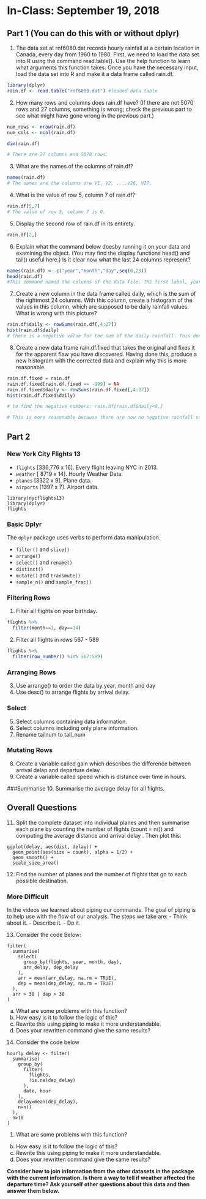 # In-Class: September 19, 2018


## Part 1 (You can do this with or without dplyr)

1. The data set at rnf6080.dat records hourly rainfall at a certain location in Canada, every day from 1960 to 1980. First, we need to load the data set into R using the command read.table(). Use the help function to learn what arguments this function takes. Once you have the necessary input, load the data set into R and make it a data frame called rain.df.


```r
library(dplyr)
rain.df <- read.table("rnf6080.dat") #loaded data table

```


2. How many rows and columns does rain.df have? (If there are not 5070 rows and 27 columns, something is wrong; check the previous part to see what might have gone wrong in the previous part.)

```r
num_rows <- nrow(rain.df)
num_cols <- ncol(rain.df)

dim(rain.df)

# There are 27 columns and 5070 rows.
```

3. What are the names of the columns of rain.df?

```r
names(rain.df)
# The names are the columns are V1, V2, ....V26, V27.
```

4. What is the value of row 5, column 7 of rain.df?

```r
rain.df[5,7]
# The value of row 5, column 7 is 0.
```

5. Display the second row of rain.df in its entirety.

```r
rain.df[2,]
```

6. Explain what the command below doesby running it on your data and examining the object. (You may find the display functions head() and tail() useful here.) Is it clear now what the last 24 columns represent?

```r
names(rain.df) <- c("year","month","day",seq(0,23))
head(rain.df)
#This command named the columns of the data file. The first label, years, is the name of the first column and so on. The numbers represent the time during the day for which rainfall happened. 

```

7. Create a new column in the data frame called daily, which is the sum of the rightmost 24 columns. With this column, create a histogram of the values in this column, which are supposed to be daily rainfall values. What is wrong with this picture?

```r
rain.df$daily <- rowSums(rain.df[,4:27])
hist(rain.df$daily)
# There is a negative value for the sum of the daily rainfall. This does not make sense because you can't have negative rainfall.

```


8. Create a new data frame rain.df.fixed that takes the original and fixes it for the apparent flaw you have discovered. Having done this, produce a new histogram with the corrected data and explain why this is more reasonable.
```r
rain.df.fixed = rain.df
rain.df.fixed[rain.df.fixed == -999] = NA
rain.df.fixed$daily <- rowSums(rain.df.fixed[,4:27])
hist(rain.df.fixed$daily)

# to find the negative numbers: rain.df[rain.df$daily<0,]

# This is more reasonable because there are now no negative rainfall values. The x-axis starts at 0.
```

## Part 2
### New York City Flights 13

- `flights` [336,776 x 16]. Every flight leaving NYC in 2013.
- `weather` [ 8719 x 14]. Hourly Weather Data.
- `planes` [3322 x 9]. Plane data.
- `airports` [1397 x 7]. Airport data.


```
library(nycflights13)
library(dplyr)
flights
```

### Basic Dplyr

The `dplyr` package uses verbs to perform data manipulation.

- `filter()` and `slice()`
- `arrange()`
- `select()` and `rename()`
- `distinct()`
- `mutate()` and `transmute()`
- `sample_n()` and `sample_frac()`

### Filtering Rows

1. Filter all flights on your birthday.
```r

flights %>%
  filter(month==1, day==14)

```

2. Filter all flights in rows 567 - 589
```r
flights %>%
  filter(row_number() %in% 567:589)

```



### Arranging Rows
3. Use arrange() to order the data by year, month and day
4. Use desc() to arrange flights by arrival delay.


### Select
5. Select columns containing data information.
6. Select columns including only plane information.
7. Rename tailnum to tail_num


### Mutating Rows
8. Create a variable called gain which describes the difference between arrival delap and departure delay.
9. Create a variable called speed which is distance over time in hours.


###Summarise
10. Summarise the average delay for all flights.

## Overall Questions

11. Split the complete dataset into individual planes and then summarise each plane by counting the number of flights (count = n()) and computing the average distance and arrival delay . Then plot this:

```
ggplot(delay, aes(dist, delay)) +
  geom_point(aes(size = count), alpha = 1/2) +
  geom_smooth() +
  scale_size_area()
```
12. Find the number of planes and the number of flights that go to each possible destination.

### More Difficult

In the videos we learned about piping our commands. The goal of piping is to help use with the flow of our analysis. The steps we take are:
- Think about it. 
- Describe it. 
- Do it.

13. Consider the code Below:

```
filter(
  summarise(
    select(
      group_by(flights, year, month, day),
      arr_delay, dep_delay
    ),
    arr = mean(arr_delay, na.rm = TRUE),
    dep = mean(dep_delay, na.rm = TRUE)
  ),
  arr > 30 | dep > 30
)
```

a. What are some problems with this function?
b. How easy is it to follow the logic of this?
c. Rewrite this using piping to make it more understandable.
d. Does your rewritten command give the same results?

14. Consider the code below

```
hourly_delay <- filter(
  summarise(
    group_by(
      filter(
        flights, 
        !is.na(dep_delay)
      ),
      date, hour
    ),
    delay=mean(dep_delay),
    n=n()
  ),
  n>10
)
```

1. What are some problems with this function?
b. How easy is it to follow the logic of this?
c. Rewrite this using piping to make it more understandable.
d. Does your rewritten command give the same results?


**Consider how to join information from the other datasets in the package with the current information. Is there a way to tell if weather affected the departure time? Ask yourself other questions about this data and then answer them below.**
